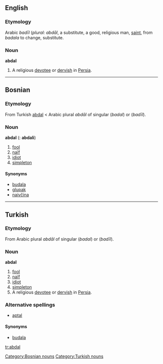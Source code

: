 ==English==

===Etymology===
Arabic ''badīl''  (''plural:'' ''abdāl'', a substitute, a good, religious man, [[saint]], from ''badala'' to change, substitute.
===Noun===
'''abdal'''
# A religious [[devotee]] or [[Dervish|dervish]] in [[Persia]].

----

==Bosnian==
===Etymology===
From Turkish [[abdal#Turkish|abdal]] < Arabic plural ''abdāl'' of singular {{ARchar|[[بدل|بَدَل]]}} (''badal'') or {{ARchar|[[بديل|بَدِيل]]}} (''badīl'').
===Noun===
'''abdal''' {{m}} {{s}} ({{p}}: '''abdali''')
#[[fool]]
#[[naïf]]
#[[idiot]]
#[[simpleton]]
====Synonyms====
*[[budala#Bosnian|budala]]
*[[glupak#Bosnian|glupak]]
*[[naivčina#Bosnian|naivčina]]
[[Category:Bosnian nouns]]

----

==Turkish==
===Etymology===
From Arabic plural ''abdāl'' of singular {{ARchar|[[بدل|بَدَل]]}} (''badal'') or {{ARchar|[[بديل|بَدِيل]]}} (''badīl'').
===Noun===
'''abdal'''
#[[fool]]
#[[naïf]]
#[[idiot]]
#[[simpleton]]
#A religious [[devotee]] or [[Dervish|dervish]] in [[Persia]].
===Alternative spellings===
*[[aptal#Turkish|aptal]]
====Synonyms====
*[[budala#Bosnian|budala]]
[[Category:Turkish nouns]]

[[tr:abdal]]